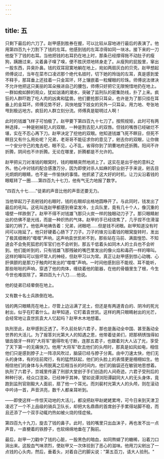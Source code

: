 ```yaml
---
---
---
```

title: 五
---



只剩下最后的六刀了。赵甲感到胜券在握，可以比较从容地进行最后的表演了。他用第四百九十刀割下了钱的左耳。他感到钱的左耳凉得如同一块冰。接下来的一刀他旋下了钱的右耳。当他把钱的右耳扔在地上时，那条已经撑得拖不动肚子的瘦狗，蹒跚过来，尖着鼻子嗅了嗅，便不胜厌烦地转身走了。从瘦狗的屁股里，窜出一股东西，异臭扑鼻。钱的双耳寂寞地躺在地上，宛如两扇灰白的贝壳。赵甲想起师傅说过，当年在菜市口凌迟那个绝代名妓时，切下她的玲珑的左耳，真是感到爱不释手，那耳垂上还挂着一只金耳环，环上镶嵌着一粒耀眼的珍珠。师傅说法律决不允许他把这只美丽的耳朵掖进自己的腰包，师傅只好把它无限惋惜地扔在地上。一群如痴如醉的观众，犹如汹涌的潮水，突破了监刑队的密集防线，扑了上来。疯狂的人群吓跑了吃人肉的凶禽和猛兽。他们要抢那只耳朵，也许是为了那只挂在耳垂上的金耳环。师傅见势不好，风快地旋下妓女的另外一只耳朵，用力地、夸张地甩到极远地方。疯狂的人群立刻分流。师傅真是聪明过人啊！

此时的钱雄飞样子可怕极了。赵甲要下第四百九十七刀了。按照规矩，此时可有两种选择，一种是剜掉犯人的双眼，一种是割去犯人的双唇。但钱的嘴唇已经破烂不堪，实在不忍心再下刀。赵甲决定了挖他的双眼。他知道钱雄飞死不瞑目，但死不瞑目又有什么用处呢？兄弟，老哥哥不能征求你的意见了，剜去你的双眼，让你做一个安分守己的鬼去吧，眼不见，心不乱，省得你到了阴曹地府还折腾。阳间不许折腾，阴间也不许折腾。无论在哪里，折腾都是不允许的。

赵甲把尖刀对准钱的眼窝时，钱的眼睛突然地闭上了。这实在是出乎他的意料之外。他心中对钱的配合感激万分，因为即使对杀人如麻的职业刽子手来说，剜去目光炯炯的眼睛，也不是一件愉快的事情。他抓紧了这大好的时机，让刀尖沿着钱的眼眶转了一圈……第四百九十七刀，他有气无力地报了数字。

"四百九十七……"徒弟的声音比他的声音还要无力。

当他举起刀子去剜钱的右眼时，钱的右眼却出格地圆睁开了。与此同时，钱发出了最后的吼叫。这吼叫连赵甲都感到脊梁发冷，士兵队里，竟有几十个人，像沉重的墙壁一样跌倒了。赵甲不得不对钱雄飞那只火炭一样的独眼动刀子了。那只眼睛射出的仿佛不是光线，而是一种炽热的气体。赵甲的手已经烧焦了，几乎捏不住滑溜溜的刀柄了。他低声地祷告着：兄弟，闭眼吧……但是钱不闭眼。赵甲知道没有时间可以拖延了。他只好硬着心肠下了刀子。刀子的锋刃沿着钱的眼窝旋转时，发出了极其细微的"噬噬"声响，这声响袁世凯听不到，那些站在马前、满面惶恐、不知道会不会免死狐悲的军官们也不会听到，那五千低着头如同木人的士兵也不会听到。他们能听到的，只有钱雄飞那残破的嘴巴里发出的像火焰和毒药一样的嗥叫。这样的嗥叫可以毁坏常人的神经，但赵甲习以为常。真正让赵甲感到惊心动魄、心肝俱颤的是那刀子触肉时发出的"噬噬"声响。一时间他感到目不能视、耳不能听，那些咝咝的声响，穿透了他的肉体，缠绕着他的脏器，在他的骨髓里生了根，今生今世也难拔除了。第四百九十八刀……他说。

他的徒弟已经晕倒在地上。

又有数十名士兵跌倒在地。

钱的两只眼睛亮在地上，尽管上边沾满了泥土，但还是有两道青白的、阴冷的死光射出，似乎在盯着什么。赵甲知道，它盯着袁世凯。这样的两只眼睛射出的光芒，会经常地让袁世凯袁大人忆起吗？赵甲木木地想着。

执刑至此，赵甲感到乏透了。不久前处斩六君子，那也是轰动全中国、甚至轰动全世界的大活儿。为了报答刘光第大人的知遇之恩，他带着徒弟们，把那柄锈蚀得如锯齿狼牙一样的"大将军"磨得吹毛寸断，连那五君子，也跟着刘大人沾了光，享受了天下第一的无痛快刀。他用"大将军"砍去他们的头颅时，那真是如风如电，相信他们只是感到脖子上一阵凉风吹过，脑袋已经与脖子分离。由中刀速太快，他们无头的身体，有的往前爬行，有的猛然跃起，他们的头脸上的表情更是栩栩如生。他相信他们的身体与头颅脱离之后相当长的时间内，他们的脑袋还在敏锐地思想着。执刑了六君子，京城里传遍了刑部大堂刽子手们创造的人间奇迹。六君子受刑后的种种行状，经众口渲染，已经神乎其神，譬如说谭浏阳谭嗣同大人的无头身体，竟跑到监刑官刚毅大人面前，扇了他一个耳光。而刘裴村光第大人的头颅，则在滚动中吟诗一首，声音洪亮，数千人都亲耳听到。

——即使这样一件惊天动地的大活儿，都没把赵甲赵姥姥累垮，可今日来到天津卫凌迟了一个不上品级的骑兵卫队长，却把大名鼎鼎的首席刽子手累得站脚不稳，而且还添了一个双手动辄灼热如被火烧的怪症候。

第四百九十九刀，旋去了钱的鼻子。此时，钱的嘴里只出血沫子，再也发不出一点声音，一直梗着的铁脖子，也软绵绵地垂在了胸前。

最后，赵甲一刀戳中了钱的心脏，一股黑色的暗血，如同熬蝴了的糖稀，沿着刀口淌出来。这股血气味浓烈，使赵甲又一次体验到了恶心的滋味。他用刀尖剜出了一点钱的心头肉，然后，垂着头，对着自己的脚尖说："第五百刀，请大人验刑。"